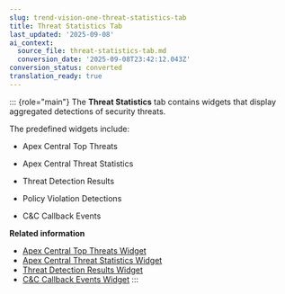 ```yaml
---
slug: trend-vision-one-threat-statistics-tab
title: Threat Statistics Tab
last_updated: '2025-09-08'
ai_context:
  source_file: threat-statistics-tab.md
  conversion_date: '2025-09-08T23:42:12.043Z'
conversion_status: converted
translation_ready: true
---
```


::: {role="main"}
The **Threat Statistics** tab contains widgets that display aggregated detections of security threats.

The predefined widgets include:

- Apex Central Top Threats

- Apex Central Threat Statistics

- Threat Detection Results

- Policy Violation Detections

- C&C Callback Events

**Related information**

- [Apex Central Top Threats Widget](apex-top-threats-widget.mdx)
- [Apex Central Threat Statistics Widget](apex-threat-statistics-widget.mdx)
- [Threat Detection Results Widget](threat-detection-results-widget.mdx)
- [C&C Callback Events Widget](c-c-callback-events-widget.mdx)
:::
